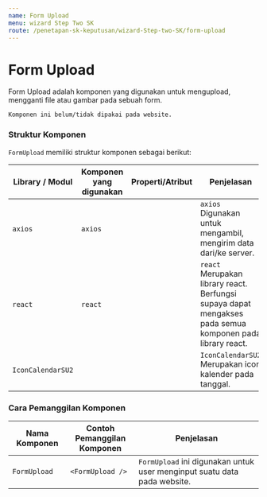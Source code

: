 ```yaml
---
name: Form Upload
menu: wizard Step Two SK
route: /penetapan-sk-keputusan/wizard-Step-two-SK/form-upload
---
```


# Form Upload

Form Upload adalah komponen
yang digunakan untuk mengupload, mengganti
file atau gambar pada sebuah form.

```
Komponen ini belum/tidak dipakai pada website.
```

### Struktur Komponen

`FormUpload` memiliki struktur komponen sebagai berikut:

| Library / Modul   | Komponen yang digunakan | Properti/Atribut | Penjelasan                                                                                                |
| ----------------- | ----------------------- | ---------------- | --------------------------------------------------------------------------------------------------------- |
| `axios`           | `axios`                 |                  | `axios` Digunakan untuk mengambil, mengirim data dari/ke server.                                          |
| `react`           | `react`                 |                  | `react` Merupakan library react. Berfungsi supaya dapat mengakses pada semua komponen pada library react. |
| `IconCalendarSU2` |                         |                  | `IconCalendarSU2` Merupakan icon kalender pada tanggal.                                                   |

### Cara Pemanggilan Komponen

| Nama Komponen | Contoh Pemanggilan <br/> Komponen | Penjelasan                                                               |
| ------------- | --------------------------------- | ------------------------------------------------------------------------ |
| `FormUpload`  | `<FormUpload />`                  | `FormUpload` ini digunakan untuk user menginput suatu data pada website. |
